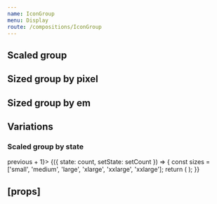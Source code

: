 ```yaml
---
name: IconGroup
menu: Display
route: /compositions/IconGroup
---
```



<PageTitle title="IconGroup" src="compositions/IconGroup" />

## Scaled group

<Playground>
  <IconGroup scale="large">
    <Rhythm m={2}>
      <TimesIcon />
      <TimesIcon />
      <TimesIcon />
      <TimesIcon />
      <TimesIcon />
      <TimesIcon />
    </Rhythm>
  </IconGroup>
</Playground>

## Sized group by pixel

<Playground>
  <IconGroup size={18}>
    <Rhythm m={2}>
      <TimesIcon />
      <TimesIcon />
      <TimesIcon />
      <TimesIcon />
      <TimesIcon />
      <TimesIcon />
    </Rhythm>
  </IconGroup>
</Playground>

## Sized group by em

<Playground>
  <IconGroup size="1em">
    <Rhythm m={2}>
      <TimesIcon />
      <TimesIcon />
      <TimesIcon />
      <TimesIcon />
      <TimesIcon />
      <TimesIcon />
    </Rhythm>
  </IconGroup>
</Playground>

## Variations

### Scaled group by state

<Playground>
  <StateWrapper initialState={0} setStateFromPrevious={previous => previous + 1}>
    {({ state: count, setState: setCount }) => {
      const sizes = ['small', 'medium', 'large', 'xlarge', 'xxlarge', 'xxlarge'];
      return (
        <TimeoutWrapper callback={setCount} milliseconds={500} infinite>
          <IconGroup scale={sizes[count % sizes.length]}>
            <Rhythm m={2} style={{ height: '40px', transition: 'all 500ms linear' }}>
              <TimesIcon />
              <TimesIcon />
              <TimesIcon />
              <TimesIcon />
              <TimesIcon />
              <TimesIcon />
            </Rhythm>
          </IconGroup>
        </TimeoutWrapper>
      );
    }}
  </StateWrapper>
</Playground>

## \[props\]

<Props of={IconGroup} />
